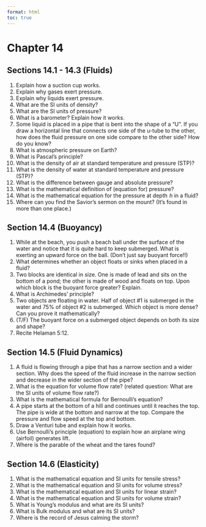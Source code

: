 ```yaml
---
format: html
toc: true
---
```


# Chapter 14  {-}

## Sections 14.1 - 14.3 (Fluids) {-}

1. Explain how a suction cup works.
2. Explain why gases exert pressure.
3. Explain why liquids exert pressure.
4. What are the SI units of density?
5. What are the SI units of pressure?
6. What is a barometer?  Explain how it works.
7. Some liquid is placed in a pipe that is bent into the shape of a "U".  If you draw a horizontal line that connects one side of the u-tube to the other, how does the fluid pressure on one side compare to the other side? How do you know?
8. What is atmospheric pressure on Earth?
9. What is Pascal's principle?
10. What is the density of air at standard temperature and pressure (STP)?
11. What is the density of water at standard temperature and pressure (STP)?
12. What is the difference between gauge and absolute pressure?
13. What is the mathematical definition of (equation for) pressure?
14. What is the mathematical equation for the pressure at depth  $h$ in a fluid?
15. Where can you find the Savior's sermon on the mount? (It's found in more than one place.)


## Section 14.4 (Buoyancy) {-}

1. While at the beach, you push a beach ball under the surface of the water and notice that it is quite hard to keep submerged.  What is exerting an upward force on the ball. (Don't just say buoyant force!!)
2. What determines whether an object floats or sinks when placed in a fluid?
3. Two blocks are identical in size. One is made of lead and sits on the bottom of a pond; the other is made of wood and floats on top.  Upon which block is the buoyant force greater? Explain.
4. What is Archimedes' principle?
5. Two objects are floating in water.  Half of object #1 is submerged in the water and 75\% of object #2 is submerged.  Which object is more dense? Can you prove it mathematically?
6. (T/F)  The buoyant force on a submerged object depends on both its size and shape?
7. Recite Helaman 5:12.



## Section 14.5 (Fluid Dynamics) {-}

1. A fluid is flowing through a pipe that has a narrow section and a wider section. Why does the speed of the fluid increase in the narrow section and decrease in the wider section of the pipe?
2. What is the equation for volume flow rate? (related question: What are the SI units of volume flow rate?)
3. What is the mathematical formula for Bernoulli's equation?
4. A pipe starts at the bottom of a hill and continues until it reaches the top.  The pipe is wide at the bottom and narrow at the top.  Compare the pressure and flow speed at the top and bottom.
5. Draw a Venturi tube and explain how it works.
6. Use Bernoulli's principle (equation) to explain how an airplane wing (airfoil) generates lift.
7. Where is the parable of the wheat and the tares found?

## Section 14.6 (Elasticity) {-}

1. What is the mathematical equation and SI units for tensile stress?
2. What is the mathematical equation and SI units for volume stress?
3. What is the mathematical equation and SI units for linear strain?
4. What is the mathematical equation and SI units for volume strain?
5. What is Young's modulus and what are its SI units?
6. What is Bulk modulus and what are its SI units?
7. Where is the record of Jesus calming the storm?
